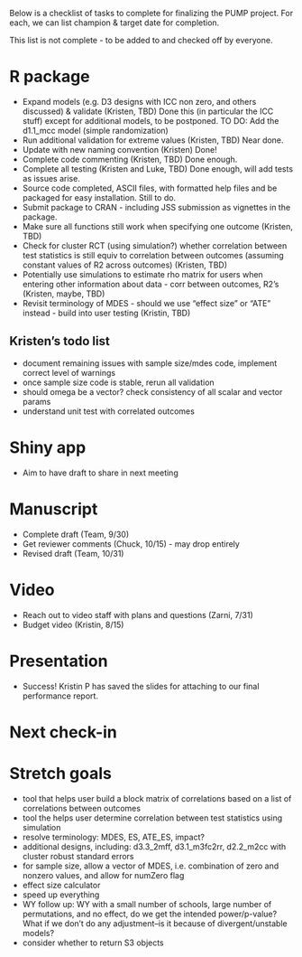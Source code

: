 Below is a checklist of tasks to complete for finalizing the PUMP project. For each, we can list champion & target date for completion. 

This list is not complete - to be added to and checked off by everyone.

# R package
- Expand models (e.g. D3 designs with ICC non zero, and others discussed) & validate (Kristen, TBD)
    Done this (in particular the ICC stuff) except for additional models, to be postponed.
    TO DO: Add the d1.1_mcc model (simple randomization)
- Run additional validation for extreme values (Kristen, TBD)
    Near done.
- Update with new naming convention (Kristen)
    Done!
- Complete code commenting (Kristen, TBD)
    Done enough.
- Complete all testing (Kristen and Luke, TBD)
    Done enough, will add tests as issues arise.
- Source code completed, ASCII files, with formatted help files and be packaged for easy installation. 
    Still to do.
- Submit package to CRAN - including JSS submission as vignettes in the package. 
- Make sure all functions still work when specifying one outcome (Kristen, TBD)
- Check for cluster RCT (using simulation?) whether correlation between test statistics is still equiv to correlation between outcomes (assuming constant values of R2 across outcomes) (Kristen, TBD)
- Potentially use simulations to estimate rho matrix for users when entering other information about data - corr between outcomes, R2's (Kristen, maybe, TBD)
- Revisit terminology of MDES - should we use "effect size" or "ATE" instead - build into user testing (Kristin, TBD)

## Kristen's todo list
- document remaining issues with sample size/mdes code, implement correct level of warnings
- once sample size code is stable, rerun all validation
- should omega be a vector? check consistency of all scalar and vector params
- understand unit test with correlated outcomes

# Shiny app
- Aim to have draft to share in next meeting

# Manuscript
- Complete draft (Team, 9/30)
- Get reviewer comments (Chuck, 10/15) - may drop entirely
- Revised draft (Team, 10/31)

# Video
- Reach out to video staff with plans and questions (Zarni, 7/31)
- Budget video (Kristin, 8/15)

# Presentation
- Success! Kristin P has saved the slides for attaching to our final performance report. 

# Next check-in

# Stretch goals
- tool that helps user build a block matrix of correlations based on a list of correlations between outcomes
- tool the helps user determine correlation between test statistics using simulation
- resolve terminology: MDES, ES, ATE_ES, impact?
- additional designs, including: d3.3_2mff, d3.1_m3fc2rr, d2.2_m2cc with cluster robust standard errors
- for sample size, allow a vector of MDES, i.e. combination of zero and nonzero values, and allow for numZero flag
- effect size calculator
- speed up everything
- WY follow up: WY with a small number of schools, large number of permutations, and no effect, do we get the intended power/p-value?  What if we don’t do any adjustment–is it because of divergent/unstable models?
- consider whether to return S3 objects

